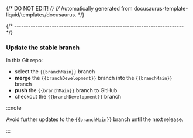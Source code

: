 {/* DO NOT EDIT! */}
{/* Automatically generated from docusaurus-template-liquid/templates/docusaurus. */}

{/* ------------------------------------------------------------------------ */}

### Update the stable branch

In this Git repo:

- select the `{{branchMain}}` branch
- **merge** the `{{branchDevelopment}}` branch into the `{{branchMain}}` branch
- **push** the `{{branchMain}}` branch to GitHub
- checkout the `{{branchDevelopment}}` branch

:::note

Avoid further updates to the `{{branchMain}}` branch until the next release.

:::
